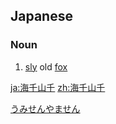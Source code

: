 ==Japanese==
{{ja-kanjitab|うみ|せん|やま|せん}}

===Noun===
{{ja-noun|うみせんやません}}

# [[sly]] old [[fox]]

[[Category:Yojijukugo|うみせんやません]]

[[ja:海千山千]]
[[zh:海千山千]]
